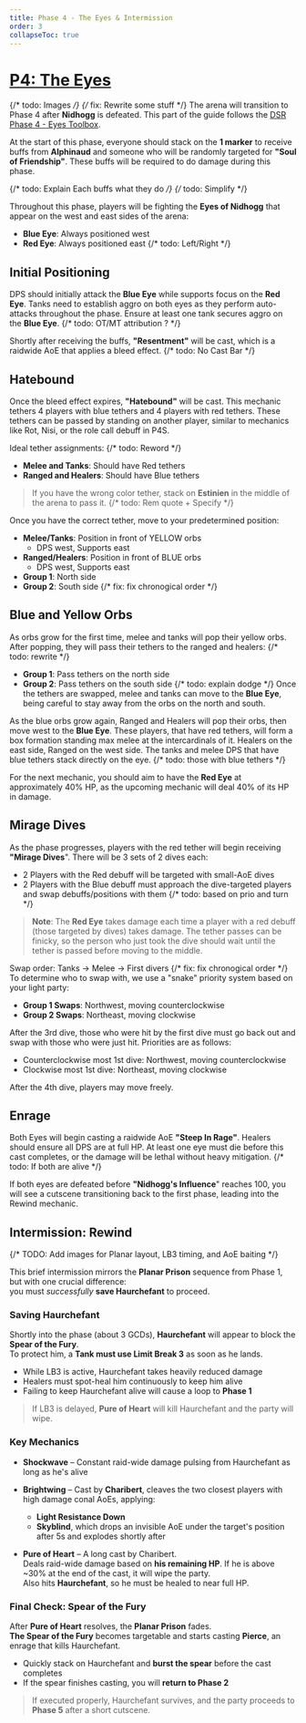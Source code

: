 ```yaml
---
title: Phase 4 - The Eyes & Intermission
order: 3
collapseToc: true
---
```


# [P4: The Eyes](https://ff14.toolboxgaming.space/?id=613699253336171&preview=1#)

{/* todo: Images */}
{/* fix: Rewrite some stuff */}
The arena will transition to Phase 4 after **Nidhogg** is defeated. This part of the guide follows the
[DSR Phase 4 - Eyes Toolbox](https://ff14.toolboxgaming.space/?id=613699253336171&preview=1#).

At the start of this phase, everyone should stack on the **1 marker** to receive buffs from **Alphinaud**
and someone who will be randomly targeted for **"Soul of Friendship"**. These buffs will be required to
do damage during this phase.

{/* todo: Explain Each buffs what they do */}
{/* todo: Simplify */}

Throughout this phase, players will be fighting the **Eyes of Nidhogg** that appear on the west and east
sides of the arena:

- **Blue Eye**: Always positioned west
- **Red Eye**: Always positioned east
  {/* todo: Left/Right */}

## Initial Positioning

DPS should initially attack the **Blue Eye** while supports focus on the **Red Eye**. Tanks need to
establish aggro on both eyes as they perform auto-attacks throughout the phase. Ensure at least one
tank secures aggro on the **Blue Eye**.
{/* todo: OT/MT attribution ? */}

Shortly after receiving the buffs, **"Resentment"** will be cast, which is a raidwide AoE that applies
a bleed effect.
{/* todo: No Cast Bar */}

## Hatebound

Once the bleed effect expires, **"Hatebound"** will be cast. This mechanic tethers 4 players with blue
tethers and 4 players with red tethers. These tethers can be passed by standing on another player,
similar to mechanics like Rot, Nisi, or the role call debuff in P4S.

Ideal tether assignments: {/* todo: Reword */}

- **Melee and Tanks**: Should have Red tethers
- **Ranged and Healers**: Should have Blue tethers

> If you have the wrong color tether, stack on **Estinien** in the middle of the arena to pass it.
> {/* todo: Rem quote + Specify */}

Once you have the correct tether, move to your predetermined position:

- **Melee/Tanks**: Position in front of YELLOW orbs
  - DPS west, Supports east
- **Ranged/Healers**: Position in front of BLUE orbs
  - DPS west, Supports east
- **Group 1**: North side
- **Group 2**: South side
  {/* fix: fix chronogical order */}

## Blue and Yellow Orbs

As orbs grow for the first time, melee and tanks will pop their yellow orbs. After popping, they will
pass their tethers to the ranged and healers: {/* todo: rewrite */}

- **Group 1**: Pass tethers on the north side
- **Group 2**: Pass tethers on the south side
  {/* todo: explain dodge */}
  Once the tethers are swapped, melee and tanks can move to the **Blue Eye**, being careful to stay away
  from the orbs on the north and south.

As the blue orbs grow again, Ranged and Healers will pop their orbs, then move west to the **Blue Eye**.
These players, that have red tethers, will form a box formation standing max melee at the intercardinals of it.
Healers on the east side, Ranged on the west side.
The tanks and melee DPS that have blue tethers stack directly on the eye. {/* todo: those with blue tethers */}

For the next mechanic, you should aim to have the **Red Eye** at approximately 40% HP, as the upcoming mechanic
will deal 40% of its HP in damage.

## Mirage Dives

As the phase progresses, players with the red tether will begin receiving **"Mirage Dives**".
There will be 3 sets of 2 dives each:

- 2 Players with the Red debuff will be targeted with small-AoE dives
- 2 Players with the Blue debuff must approach the dive-targeted players and swap debuffs/positions with them
  {/* todo: based on prio and turn */}

> **Note**: The **Red Eye** takes damage each time a player with a red debuff (those targeted by dives)
> takes damage. The tether passes can be finicky, so the person who just took the dive should wait until
> the tether is passed before moving to the middle.

Swap order: Tanks → Melee → First divers
{/* fix: fix chronogical order */}
To determine who to swap with, we use a "snake" priority system based on your light party:

- **Group 1 Swaps**: Northwest, moving counterclockwise
- **Group 2 Swaps**: Northeast, moving clockwise

After the 3rd dive, those who were hit by the first dive must go back out and swap with those who were
just hit. Priorities are as follows:

- Counterclockwise most 1st dive: Northwest, moving counterclockwise
- Clockwise most 1st dive: Northeast, moving clockwise

After the 4th dive, players may move freely.

## Enrage

Both Eyes will begin casting a raidwide AoE **"Steep In Rage"**. Healers should ensure all DPS are at
full HP. At least one eye must die before this cast completes, or the damage will be lethal without
heavy mitigation. {/* todo: If both are alive */}

If both eyes are defeated before **"Nidhogg's Influence**" reaches 100, you will see a cutscene transitioning
back to the first phase, leading into the Rewind mechanic.

## Intermission: Rewind

{/* TODO: Add images for Planar layout, LB3 timing, and AoE baiting */}

This brief intermission mirrors the **Planar Prison** sequence from Phase 1, but with one crucial difference:  
you must _successfully_ **save Haurchefant** to proceed.

### Saving Haurchefant

Shortly into the phase (about 3 GCDs), **Haurchefant** will appear to block the **Spear of the Fury**.  
To protect him, a **Tank must use Limit Break 3** as soon as he lands.

- While LB3 is active, Haurchefant takes heavily reduced damage
- Healers must spot-heal him continuously to keep him alive
- Failing to keep Haurchefant alive will cause a loop to **Phase 1**

> If LB3 is delayed, **Pure of Heart** will kill Haurchefant and the party will wipe.

### Key Mechanics

- **Shockwave** – Constant raid-wide damage pulsing from Haurchefant as long as he's alive
- **Brightwing** – Cast by **Charibert**, cleaves the two closest players with high damage conal AoEs, applying:

  - **Light Resistance Down**
  - **Skyblind**, which drops an invisible AoE under the target's position after 5s and explodes shortly after

- **Pure of Heart** – A long cast by Charibert.  
  Deals raid-wide damage based on **his remaining HP**. If he is above ~30% at the end of the cast, it will wipe the party.  
  Also hits **Haurchefant**, so he must be healed to near full HP.

### Final Check: Spear of the Fury

After **Pure of Heart** resolves, the **Planar Prison** fades.  
**The Spear of the Fury** becomes targetable and starts casting **Pierce**, an enrage that kills Haurchefant.

- Quickly stack on Haurchefant and **burst the spear** before the cast completes
- If the spear finishes casting, you will **return to Phase 2**

> If executed properly, Haurchefant survives, and the party proceeds to **Phase 5** after a short cutscene.
